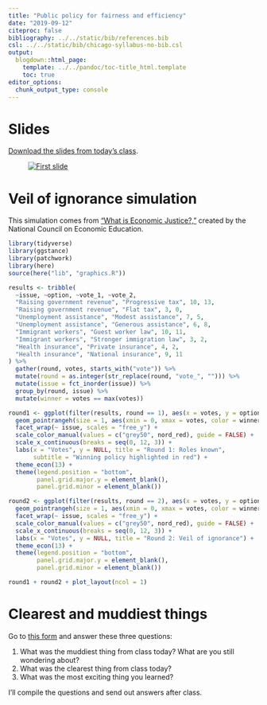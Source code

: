 ```yaml
---
title: "Public policy for fairness and efficiency"
date: "2019-09-12"
citeproc: false
bibliography: ../../static/bib/references.bib
csl: ../../static/bib/chicago-syllabus-no-bib.csl
output:
  blogdown::html_page:
    template: ../../pandoc/toc-title_html.template
    toc: true
editor_options: 
  chunk_output_type: console
---
```


# Slides

[Download the slides from today's class](/slides/PMAP-8141_2019-09-12.pdf).

<figure>
[![First slide](/images/slides/slides_2019-09-12.png)](/slides/PMAP-8141_2019-09-12.pdf)
</figure>


# Veil of ignorance simulation

This simulation comes from ["What is Economic Justice?,"](https://facultystaff.richmond.edu/~jwight/NCEE/Chapters%20PDFs/e10_economic_justice.pdf) created by the National Council on Economic Education.

```r
library(tidyverse)
library(ggstance)
library(patchwork)
library(here)
source(here("lib", "graphics.R"))

results <- tribble(
  ~issue, ~option, ~vote_1, ~vote_2,
  "Raising government revenue", "Progressive tax", 10, 13,
  "Raising government revenue", "Flat tax", 3, 0,
  "Unemployment assistance", "Modest assistance", 7, 5,
  "Unemployment assistance", "Generous assistance", 6, 8,
  "Immigrant workers", "Guest worker law", 10, 11,
  "Immigrant workers", "Stronger immigration law", 3, 2,
  "Health insurance", "Private insurance", 4, 2,
  "Health insurance", "National insurance", 9, 11
) %>%
  gather(round, votes, starts_with("vote")) %>% 
  mutate(round = as.integer(str_replace(round, "vote_", ""))) %>% 
  mutate(issue = fct_inorder(issue)) %>% 
  group_by(round, issue) %>% 
  mutate(winner = votes == max(votes))

round1 <- ggplot(filter(results, round == 1), aes(x = votes, y = option)) +
  geom_pointrangeh(size = 1, aes(xmin = 0, xmax = votes, color = winner)) +
  facet_wrap(~ issue, scales = "free_y") +
  scale_color_manual(values = c("grey50", nord_red), guide = FALSE) +
  scale_x_continuous(breaks = seq(0, 12, 3)) +
  labs(x = "Votes", y = NULL, title = "Round 1: Roles known", 
       subtitle = "Winning policy highlighted in red") +
  theme_econ(13) +
  theme(legend.position = "bottom",
        panel.grid.major.y = element_blank(),
        panel.grid.minor = element_blank())

round2 <- ggplot(filter(results, round == 2), aes(x = votes, y = option)) +
  geom_pointrangeh(size = 1, aes(xmin = 0, xmax = votes, color = winner)) +
  facet_wrap(~ issue, scales = "free_y") +
  scale_color_manual(values = c("grey50", nord_red), guide = FALSE) +
  scale_x_continuous(breaks = seq(0, 12, 3)) +
  labs(x = "Votes", y = NULL, title = "Round 2: Veil of ignorance") +
  theme_econ(13) +
  theme(legend.position = "bottom",
        panel.grid.major.y = element_blank(),
        panel.grid.minor = element_blank())

round1 + round2 + plot_layout(ncol = 1)
```


# Clearest and muddiest things

Go to [this form](https://forms.gle/rwiMXtySjxgnqRDD9) and answer these three questions:

1. What was the muddiest thing from class today? What are you still wondering about?
2. What was the clearest thing from class today? 
3. What was the most exciting thing you learned?

I'll compile the questions and send out answers after class.

